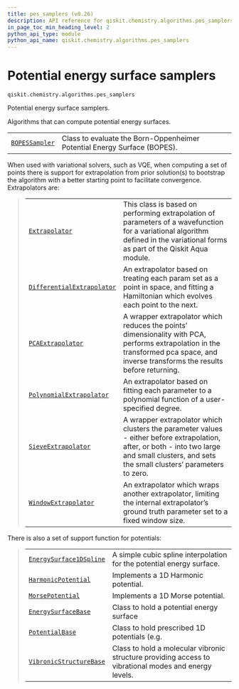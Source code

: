 ```yaml
---
title: pes_samplers (v0.26)
description: API reference for qiskit.chemistry.algorithms.pes_samplers in qiskit v0.26
in_page_toc_min_heading_level: 2
python_api_type: module
python_api_name: qiskit.chemistry.algorithms.pes_samplers
---
```


<span id="module-qiskit.chemistry.algorithms.pes_samplers" />

<span id="qiskit-chemistry-algorithms-pes-samplers" />

<span id="potential-energy-surface-samplers-qiskit-chemistry-algorithms-pes-samplers" />

# Potential energy surface samplers

`qiskit.chemistry.algorithms.pes_samplers`

Potential energy surface samplers.

Algorithms that can compute potential energy surfaces.

|                                                                                                                                 |                                                                          |
| ------------------------------------------------------------------------------------------------------------------------------- | ------------------------------------------------------------------------ |
| [`BOPESSampler`](qiskit.chemistry.algorithms.pes_samplers.BOPESSampler "qiskit.chemistry.algorithms.pes_samplers.BOPESSampler") | Class to evaluate the Born-Oppenheimer Potential Energy Surface (BOPES). |

When used with variational solvers, such as VQE, when computing a set of points there is support for extrapolation from prior solution(s) to bootstrap the algorithm with a better starting point to facilitate convergence. Extrapolators are:

> |                                                                                                                                                                     |                                                                                                                                                                                                |
> | ------------------------------------------------------------------------------------------------------------------------------------------------------------------- | ---------------------------------------------------------------------------------------------------------------------------------------------------------------------------------------------- |
> | [`Extrapolator`](qiskit.chemistry.algorithms.pes_samplers.Extrapolator "qiskit.chemistry.algorithms.pes_samplers.Extrapolator")                                     | This class is based on performing extrapolation of parameters of a wavefunction for a variational algorithm defined in the variational forms as part of the Qiskit Aqua module.                |
> | [`DifferentialExtrapolator`](qiskit.chemistry.algorithms.pes_samplers.DifferentialExtrapolator "qiskit.chemistry.algorithms.pes_samplers.DifferentialExtrapolator") | An extrapolator based on treating each param set as a point in space, and fitting a Hamiltonian which evolves each point to the next.                                                          |
> | [`PCAExtrapolator`](qiskit.chemistry.algorithms.pes_samplers.PCAExtrapolator "qiskit.chemistry.algorithms.pes_samplers.PCAExtrapolator")                            | A wrapper extrapolator which reduces the points’ dimensionality with PCA, performs extrapolation in the transformed pca space, and inverse transforms the results before returning.            |
> | [`PolynomialExtrapolator`](qiskit.chemistry.algorithms.pes_samplers.PolynomialExtrapolator "qiskit.chemistry.algorithms.pes_samplers.PolynomialExtrapolator")       | An extrapolator based on fitting each parameter to a polynomial function of a user-specified degree.                                                                                           |
> | [`SieveExtrapolator`](qiskit.chemistry.algorithms.pes_samplers.SieveExtrapolator "qiskit.chemistry.algorithms.pes_samplers.SieveExtrapolator")                      | A wrapper extrapolator which clusters the parameter values - either before extrapolation, after, or both - into two large and small clusters, and sets the small clusters’ parameters to zero. |
> | [`WindowExtrapolator`](qiskit.chemistry.algorithms.pes_samplers.WindowExtrapolator "qiskit.chemistry.algorithms.pes_samplers.WindowExtrapolator")                   | An extrapolator which wraps another extrapolator, limiting the internal extrapolator’s ground truth parameter set to a fixed window size.                                                      |

There is also a set of support function for potentials:

> |                                                                                                                                                            |                                                                                                       |
> | ---------------------------------------------------------------------------------------------------------------------------------------------------------- | ----------------------------------------------------------------------------------------------------- |
> | [`EnergySurface1DSpline`](qiskit.chemistry.algorithms.pes_samplers.EnergySurface1DSpline "qiskit.chemistry.algorithms.pes_samplers.EnergySurface1DSpline") | A simple cubic spline interpolation for the potential energy surface.                                 |
> | [`HarmonicPotential`](qiskit.chemistry.algorithms.pes_samplers.HarmonicPotential "qiskit.chemistry.algorithms.pes_samplers.HarmonicPotential")             | Implements a 1D Harmonic potential.                                                                   |
> | [`MorsePotential`](qiskit.chemistry.algorithms.pes_samplers.MorsePotential "qiskit.chemistry.algorithms.pes_samplers.MorsePotential")                      | Implements a 1D Morse potential.                                                                      |
> | [`EnergySurfaceBase`](qiskit.chemistry.algorithms.pes_samplers.EnergySurfaceBase "qiskit.chemistry.algorithms.pes_samplers.EnergySurfaceBase")             | Class to hold a potential energy surface                                                              |
> | [`PotentialBase`](qiskit.chemistry.algorithms.pes_samplers.PotentialBase "qiskit.chemistry.algorithms.pes_samplers.PotentialBase")                         | Class to hold prescribed 1D potentials (e.g.                                                          |
> | [`VibronicStructureBase`](qiskit.chemistry.algorithms.pes_samplers.VibronicStructureBase "qiskit.chemistry.algorithms.pes_samplers.VibronicStructureBase") | Class to hold a molecular vibronic structure providing access to vibrational modes and energy levels. |

